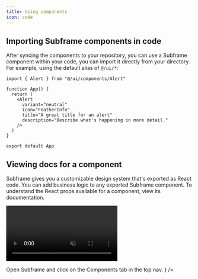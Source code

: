 ```yaml
---
title: Using components
icon: code
---
```


## Importing Subframe components in code

After syncing the components to your repository, you can use a Subframe component within your code, you can import it directly from your directory. For example, using the default alias of `@/ui/*`:

```tsx src/App.tsx {1, 5-10}
import { Alert } from "@/ui/components/Alert"

function App() {
  return (
    <Alert
      variant="neutral"
      icon="FeatherInfo"
      title="A great title for an alert"
      description="Describe what's happening in more detail."
    />
  )
}

export default App
```

## Viewing docs for a component

Subframe gives you a customizable design system that's exported as React code. You can add business logic to any exported Subframe component. To understand the React props available for a component, view its documentation.

<video
  autoPlay
  muted
  loop
  playsInline
  controls
  className="w-full"
  src="/images/developing-with-subframe/basics/using-components/view-component-documentation.webm"
/>

<Steps>
  <Step
    title={
      <>
        <Link href="https://app.subframe.com/library/overview" target="_blank">Open Subframe and click on the Components tab</Link> in the top nav.
      </>
    }
  />
  <Step title="Click on the component you want either in the left sidebar or in the middle" />
  <Step title="You should now see documentation for the React props, source code, and interactive examples." />
</Steps>

